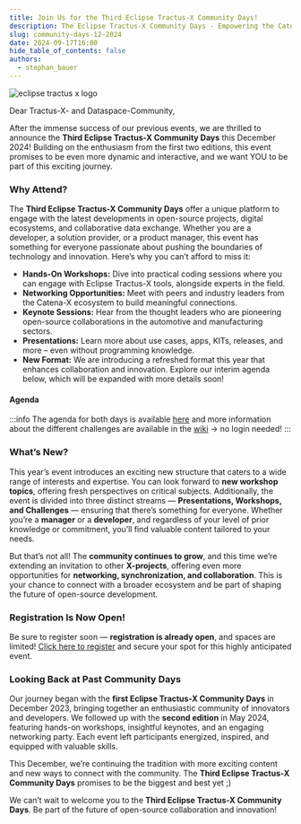 ```yaml
---
title: Join Us for the Third Eclipse Tractus-X Community Days!
description: The Eclipse Tractus-X Community Days - Empowering the Catena-X Data Space
slug: community-days-12-2024
date: 2024-09-17T16:00
hide_table_of_contents: false
authors:
  - stephan_bauer
---
```



![eclipse tractus x logo](@site/static/img/tractus-x-community-days-24-12.png)

Dear Tractus-X- and Dataspace-Community,

After the immense success of our previous events, we are thrilled to announce the **Third Eclipse Tractus-X Community Days** this December 2024!
Building on the enthusiasm from the first two editions, this event promises to be even more dynamic and interactive, and we want YOU to be part of
this exciting journey.

<!--truncate-->

### Why Attend?

The **Third Eclipse Tractus-X Community Days** offer a unique platform to engage with the latest developments in open-source projects, digital ecosystems,
and collaborative data exchange. Whether you are a developer, a solution provider, or a product manager, this event has something for everyone passionate
about pushing the boundaries of technology and innovation. Here’s why you can’t afford to miss it:

- **Hands-On Workshops:** Dive into practical coding sessions where you can engage with Eclipse Tractus-X tools, alongside experts in the field.
- **Networking Opportunities:** Meet with peers and industry leaders from the Catena-X ecosystem to build meaningful connections.
- **Keynote Sessions:** Hear from the thought leaders who are pioneering open-source collaborations in the automotive and manufacturing sectors.
- **Presentations:** Learn more about use cases, apps, KITs, releases, and more – even without programming knowledge.
- **New Format:** We are introducing a refreshed format this year that enhances collaboration and innovation. Explore our interim agenda below, which will be expanded with more details soon!

#### Agenda

:::info
The agenda for both days is available [here](https://arena2036.de/files/FinaleBilder/05_Veranstaltungen/ARENA-X/Third_Eclipse_Tractus-X_Community_Days/Agenda%20Day%201%20and%202.pdf) and more information about the different
challenges are available in the [wiki](https://cxwiki.bonnconsulting.io/en/tractus-x-community-days/overview) -> no login needed!
:::

### What’s New?

This year’s event introduces an exciting new structure that caters to a wide range of interests and expertise. You can look forward to **new workshop topics**,
offering fresh perspectives on critical subjects. Additionally, the event is divided into three distinct streams — **Presentations, Workshops, and Challenges** — ensuring that there’s something for everyone.
Whether you’re a **manager** or a **developer**, and regardless of your level of prior knowledge or commitment, you’ll find valuable content tailored to your needs.

But that’s not all! The **community continues to grow**, and this time we’re extending an invitation to other **X-projects**, offering even more opportunities for **networking, synchronization, and collaboration**.
This is your chance to connect with a broader ecosystem and be part of shaping the future of open-source development.

### Registration Is Now Open!

Be sure to register soon — **registration is already open**, and spaces are limited! [Click here to register](https://eveeno.com/126949167) and secure your spot for this highly anticipated event.

### Looking Back at Past Community Days

Our journey began with the **first Eclipse Tractus-X Community Days** in December 2023, bringing together an enthusiastic community of innovators and developers. We followed up with the **second
 edition** in May 2024, featuring hands-on workshops, insightful keynotes, and an engaging networking party. Each event left participants energized, inspired, and equipped with valuable skills.

This December, we’re continuing the tradition with more exciting content and new ways to connect with the community. The **Third Eclipse Tractus-X Community Days** promises to be the biggest and best yet ;)

We can’t wait to welcome you to the **Third Eclipse Tractus-X Community Days**. Be part of the future of open-source collaboration and innovation!
